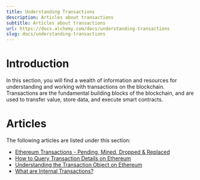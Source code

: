 ```yaml
---
title: Understanding Transactions
description: Articles about transactions
subtitle: Articles about transactions
url: https://docs.alchemy.com/docs/understanding-transactions
slug: docs/understanding-transactions
---
```


# Introduction

In this section, you will find a wealth of information and resources for understanding and working with transactions on the blockchain. Transactions are the fundamental building blocks of the blockchain, and are used to transfer value, store data, and execute smart contracts.

# Articles

The following articles are listed under this section:

* [Ethereum Transactions - Pending, Mined, Dropped & Replaced](/docs/ethereum-transactions-pending-mined-dropped-replaced)
* [How to Query Transaction Details on Ethereum](/docs/how-to-get-transaction-details)
* [Understanding the Transaction Object on Ethereum](/docs/understanding-the-transaction-object-on-ethereum)
* [What are Internal Transactions?](/docs/what-are-internal-transactions)
